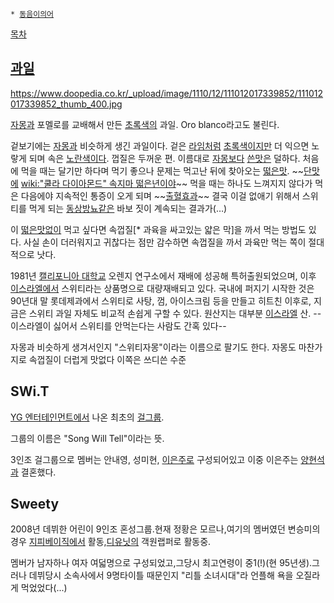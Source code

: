  * [[동음이의어]]

[[목차]]
== [[과일]] ==

https://www.doopedia.co.kr/_upload/image/1110/12/111012017339852/111012017339852_thumb_400.jpg

[[자몽]]과 포멜로를 교배해서 만든 [[초록색]]의 과일. Oro blanco라고도 불린다.

겉보기에는 [[자몽]]과 비슷하게 생긴 과일이다. 겉은 [[라임]]처럼 [[초록색]]이지만 더 익으면 노랗게 되며 속은 [[노란색]]이다. 껍질은 두꺼운 편. 이름대로 [[자몽]]보다 [[쓴맛]]은 덜하다. 처음에 먹을 때는 달기만 하다며 먹기 좋으나 문제는 먹고난 뒤에 찾아오는 [[떫은맛]]. ~~[[단맛]]에 [[wiki:"쿨라 다이아몬드" 속지마 떫은년이야]]~~ 먹을 때는 하나도 느껴지지 않다가 먹은 다음에야 지속적인 통증이 오게 되며 ~~[[출혈]]효과~~ 결국 이걸 없애기 위해서 스위티를 먹게 되는 [[동상방뇨]]같은 바보 짓이 계속되는 결과가(…)

이 [[떫은맛]]없이 먹고 싶다면 속껍질[* 과육을 싸고있는 얇은 막]을 까서 먹는 방법도 있다. 사실 손이 더러워지고 귀찮다는 점만 감수하면 속껍질을 까서 과육만 먹는 쪽이 절대적으로 낫다. 

1981년 [[캘리포니아 대학교]] 오렌지 연구소에서 재배에 성공해 특허출원되었으며, 이후 [[이스라엘]]에서 스위티라는 상품명으로 대량재배되고 있다. 국내에 퍼지기 시작한 것은 90년대 말 롯데제과에서 스위티로 사탕, 껌, 아이스크림 등을 만들고 히트친 이후로, 지금은 스위티 과일 자체도 비교적 손쉽게 구할 수 있다. 원산지는 대부분 [[이스라엘]] 산. --이스라엘이 싫어서 스위티를 안먹는다는 사람도 간혹 있다--

자몽과 비슷하게 생겨서인지 "스위티자몽"이라는 이름으로 팔기도 한다. 자몽도 마찬가지로 속껍질이 더럽게 맛없다 이쪽은 쓰디쓴 수준

== SWi.T ==
[[YG 엔터테인먼트]]에서 나온 최초의 [[걸그룹]].

그룹의 이름은 "Song Will Tell"이라는 뜻.

3인조 걸그룹으로 멤버는 안내영, 성미현, [[이은주]]로 구성되어있고 이중 이은주는 [[양현석]]과 결혼했다.

== Sweety ==
2008년 데뷔한 어린이 9인조 혼성그룹.현재 정황은 모르나,여기의 멤버였던 변승미의 경우 [[지피베이직]]에서 활동,[[디유닛]]의 객원랩퍼로 활동중.

멤버가 남자하나 여자 여덟명으로 구성되었고,그당시 최고연령이 중1(!)(현 95년생).그러나 데뷔당시 소속사에서 9명타이틀 때문인지 "리틀 소녀시대"라 언플해 욕을 오질라게 먹었었다(...)
